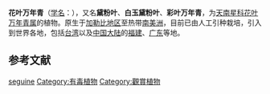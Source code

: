 {{Veil|time=2015-09-12T07:04:48+00:00}}
{{Speciesbox
| name = 花叶万年青
| status = NE
| status_system = IUCN3.1
| status_ref ={{r|IUCN}}
| image = Dieffenbachia seguine 001.JPG
| image_caption = [[斑馬萬年青|斑馬萬年青]]
| genus = Dieffenbachia
| species = seguine
| authority = ([[Jacq.|Jacq.]]) [[Schott|Schott]], 1832
| synonyms_ref ={{r|theplantlist}}
| synonyms = {{HideH|HeadStyle=background:transparent;|超过39个异名}}
*''Arum crudele'' <br><small>[[Salisb.|Salisb.]], 1796</small>
*''Arum regnium'' <br><small>[[Rodschied|Rodschied]] ex [[G.F.Mey.|G.F.Mey.]], 1871</small>
*''Arum seguine'' <br><small>Jacq., 1760</small>
*''Arum seguinum'' <br><small>[[L.|L.]], 1763</small>
*''Caladium maculatum'' <br><small>[[Lodd.|Lodd.]], 1822</small>
*''Caladium seguine'' <br><small>(Jacq.) [[Vent.|Vent.]], 1801</small>
*''Caladium seguine'' var. ''maculatum'' <br><small>(Lodd.) [[Sims|Sims]], 1825</small>
*''Caladium seguinum'' <br><small>(Jacq.) Vent., 1801</small>
*''Dieffenbachia barraquiniana'' <br><small>[[Verschaff.|Verschaff.]] & [[Lem.|Lem.]], 1864</small>
*''Dieffenbachia brasiliensis'' <br><small>[[H.J.Veitch|H.J.Veitch]], 1875</small>
*''Dieffenbachia cognata'' <br><small>Schott, 1856</small>
*''Dieffenbachia consobrina'' <br><small>Schott, 1856</small>
*''Dieffenbachia conspurcata'' <br><small>Schott, 1864</small>
*''Dieffenbachia decora'' <br><small>[[Engl.|Engl.]], 1879（无效名）, </small>
*''Dieffenbachia gigantea'' <br><small>Verschaff., 1866</small>
*''Dieffenbachia gollmeriana'' <br><small>Schott, 1858</small>
*''Dieffenbachia grandis'' <br><small>Engl., 1879</small>
*''Dieffenbachia illustris'' <br><small>[[Voss|Voss]], 1895</small>
*''Dieffenbachia irrorata'' <br><small>Schott, 1860</small>
*''Dieffenbachia jenmanii'' <br><small>[[Veitch|Veitch]] ex [[Regel|Regel]], 1884</small>
*''Dieffenbachia lineata'' <br><small>[[K.Koch|K.Koch]] & [[C.D.Bouché|C.D.Bouché]], 1853</small>
*''Dieffenbachia lingulata'' <br><small>Schott, 1860</small>
*''Dieffenbachia liturata'' <br><small>Schott, 1852</small>
*''Dieffenbachia maculata'' <br><small>(Lodd.) [[Sweet|Sweet]], 1839</small>
*''Dieffenbachia magnifica'' <br><small>[[Linden|Linden]] & [[Rodigas|Rodigas]], 1883</small>
*''Dieffenbachia mirabilis'' <br><small>Verschaff. ex Engl., 1879</small>
*''Dieffenbachia neglecta'' <br><small>Schott, 1859</small>
*''Dieffenbachia nobilis'' <br><small>Verschaff. ex Engl., 1879</small>
*''Dieffenbachia picta'' <br><small>Schott, 1852</small>
*''Dieffenbachia picta'' var. ''angustior'' <br><small>Engl., 1899</small>
*''Dieffenbachia picta'' var. ''barraquiniana'' <br><small>(Verschaff. & Lem.) Engl., 1915</small>
*''Dieffenbachia picta'' f. ''brasiliensis'' <br><small>(H.J.Veitch) Engl., 1878</small>
*''Dieffenbachia picta'' var. ''latior'' <br><small>Engl., 1899</small>
*''Dieffenbachia picta'' f. ''mirabilis'' <br><small>Engl., 1878</small>
*''Dieffenbachia picturata'' <br><small>[[L.Linden|L.Linden]] & Rodigas, 1892</small>
*''Dieffenbachia plumieri'' <br><small>Schott, 1852</small>
*''Dieffenbachia poeppigii'' <br><small>Schott, 1856</small>
*''Dieffenbachia robusta'' <br><small>K.Koch, 1853</small>
*''Dieffenbachia seguine'' f. ''barraquiniana'' <br><small>(Verschaff. & Lem.) Engl., 1878</small>
*''Dieffenbachia seguine'' f. ''conspurcata'' <br><small>(Schott) Engl., 1878</small>
*''Dieffenbachia seguine'' var. ''decora'' <br><small>(Engl.) Engl., 1915</small>
*''Dieffenbachia seguine'' f. ''decora'' <br><small>Engl., 1878</small>
*''Dieffenbachia seguine'' f. ''irrorata'' <br><small>(Schott) Engl., 1878</small>
*''Dieffenbachia seguine'' f. ''lineata'' <br><small>(K.Koch & C.D.Bouché) Engl., 1878</small>
*''Dieffenbachia seguine'' var. ''lineata'' <br><small>(K.Koch & C.D.Bouché) Engl., 1915</small>
*''Dieffenbachia seguine'' var. ''lingulata'' <br><small>(Schott) Engl., 1878</small>
*''Dieffenbachia seguine'' var. ''liturata'' <br><small>(Schott) Engl., 1915</small>
*''Dieffenbachia seguine'' f. ''liturata'' <br><small>(Schott) Engl., 1878</small>
*''Dieffenbachia seguine'' var. ''minor'' <br><small>Engl., 1899</small>
*''Dieffenbachia seguine'' var. ''nobilis'' <br><small>(Engl.) Engl., 1915</small>
*''Dieffenbachia seguine'' f. ''nobilis'' <br><small>Engl., 1878</small>
*''Dieffenbachia seguine'' var. ''robusta'' <br><small>(K.Koch) Engl., 1899</small>
*''Dieffenbachia seguine'' f. ''ventenatiana'' <br><small>(Schott) Engl., 1899</small>
*''Dieffenbachia seguine'' var. ''ventenatiana'' <br><small>(Schott) Engl., 1915</small>
*''Dieffenbachia seguine'' var. ''viridis'' <br><small>(Engl.) Engl., 1915</small>
*''Dieffenbachia seguine'' f. ''viridis'' <br><small>Engl., 1878</small>
*''Dieffenbachia variegata'' <br><small>Engl., 1879</small>
*''Dieffenbachia ventenatiana'' <br><small>Schott, 1859</small>
*''Dieffenbachia verschaffeltii'' <br><small>Engl., 1879</small>
*''Dieffenbachia wallisii'' <br><small>Linden, 1870</small>
*''Seguinum maculatum'' <br><small>(Lodd.) [[Raf.|Raf.]], 1837</small>
*''Spathiphyllum pictum'' <br><small>[[W.Bull|W.Bull]], 1874</small>
{{HideF}}
}}

'''花叶万年青'''（[[学名|学名]]：{{lang|la|''Dieffenbachia seguine''}}），又名'''黛粉叶'''、'''白玉黛粉叶'''、'''彩叶万年青'''{{r|bioinfocn1|bioinfocn2}}，为[[天南星科|天南星科]][[花叶万年青属|花叶万年青属]]的植物。原生于[[加勒比地区|加勒比地区]]至热带[[南美洲|南美洲]]{{r|kew}}，目前已由人工引种栽培，引入到世界各地，包括[[台湾|台湾]]以及[[中国大陆|中国大陆]]的[[福建|福建]]、[[广东|广东]]等地。

== 参考文献 ==
{{reflist|refs=
<ref name="bioinfocn1">{{cite web| url =http://www.bioinfo.cn/db05/KmzwSpecies.php?action=view&id=138| title =花叶万年青| work =《中国高等植物数据库全库》| publisher =中国科学院微生物研究所| author =昆明植物研究所| accessdate =2009-02-20| deadurl =yes| archiveurl =https://web.archive.org/web/20150402162153/http://www.bioinfo.cn/db05/KmzwSpecies.php?action=view&id=138| archivedate =2015-04-02}}</ref>
<ref name="bioinfocn2">{{cite web| url =http://www.bioinfo.cn/db05/KmzwSpecies.php?action=view&id=417| title =彩叶万年青| work =《中国高等植物数据库全库》| publisher =中国科学院微生物研究所| author =昆明植物研究所| accessdate =2009-02-21| deadurl =yes| archiveurl =https://web.archive.org/web/20150402144925/http://www.bioinfo.cn/db05/KmzwSpecies.php?action=view&id=417| archivedate =2015-04-02}}</ref>
<ref name="theplantlist">[http://www.theplantlist.org/tpl1.1/record/kew-61779 ''Dieffenbachia seguine'' (Jacq.) Schott] {{Wayback|url=http://www.theplantlist.org/tpl1.1/record/kew-61779 |date=20181024003644 }}. In: ''The Plant List'' (2013). Version 1.1. Published on the Internet; http://www.theplantlist.org/ {{Wayback|url=http://www.theplantlist.org/ |date=20190523171514 }} [2015-3-26].</ref>
<ref name="IUCN">[[The_IUCN_Red_List_of_Threatened_Species|The IUCN Red List of Threatened Species]]. Version 2014.3. <[http://www.iucnredlist.org www.iucnredlist.org] {{WebCite|url=https://www.webcitation.org/6IuYnscCO?url=http://www.iucnredlist.org/ |date=20130816083955 |dateformat=iso }}>. Downloaded on 29 March 2015.</ref>
<ref name="kew">[http://apps.kew.org/wcsp/namedetail.do?name_id=61779  ''Dieffenbachia seguine'' (Jacq.) Schott] {{Wayback|url=http://apps.kew.org/wcsp/namedetail.do?name_id=61779 |date=20121008213856 }}. In: Govaerts, R. (2015). ''World Checklist of Araceae''. Facilitated by the Royal Botanic Gardens, Kew. Published on the Internet; http://apps.kew.org/wcsp/ {{Wayback|url=http://apps.kew.org/wcsp/ |date=20080517080200 }} Retrieved 2015-3-29.</ref>
}}
{{wikispecies|Dieffenbachia seguine}}
{{commons category|Dieffenbachia seguine}}
{{Taxonbar|from=Q141806}}

{{DEFAULTSORT:Dieffenbachia seguine}}
[[Category:花叶万年青属|seguine]]
[[Category:有毒植物|Category:有毒植物]]
[[Category:觀賞植物|Category:觀賞植物]]


{{Araceae-stub}}